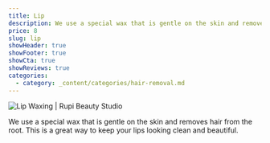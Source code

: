 ```yaml
---
title: Lip
description: We use a special wax that is gentle on the skin and removes hair from the root. This is a great way to keep your lips looking clean and beautiful.
price: 8
slug: lip
showHeader: true
showFooter: true
showCta: true
showReviews: true
categories:
  - category: _content/categories/hair-removal.md
---
```


![Lip Waxing | Rupi Beauty Studio](/uploads/services/wax-sheet.webp 'Lip Waxing  | Rupi Beauty Studio')

We use a special wax that is gentle on the skin and removes hair from the root. This is a great way to keep your lips looking clean and beautiful.
